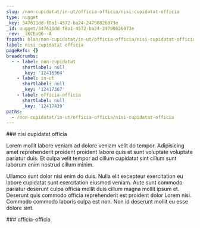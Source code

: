 ```yaml
---
slug: /non-cupidatat/in-ut/officia-officia/nisi-cupidatat-officia
type: nugget
_key: 347611dd-f8a1-4572-ba24-24790826073e
_id: nugget/347611dd-f8a1-4572-ba24-24790826073e
_rev: _iKCEoQ6--A
fspath: blah/non-cupidatat/in-ut/officia-officia/nisi-cupidatat-officia.md
label: nisi cupidatat officia
pageRefs: {}
breadcrumbs:
  - - label: non-cupidatat
      shortlabel: null
      _key: '12416964'
    - label: in-ut
      shortlabel: null
      _key: '12417367'
    - label: officia-officia
      shortlabel: null
      _key: '12417439'
paths:
  - /non-cupidatat/in-ut/officia-officia/nisi-cupidatat-officia
---
```


<NuggetArea>
<Nugget slug="/non-cupidatat/in-ut/officia-officia/nisi-cupidatat-officia" type="nugget" _key="347611dd-f8a1-4572-ba24-24790826073e" _id="nugget/347611dd-f8a1-4572-ba24-24790826073e" _rev="_iKCEoQ6--A" fspath="blah/non-cupidatat/in-ut/officia-officia/nisi-cupidatat-officia.md" label="nisi cupidatat officia" paths="/non-cupidatat/in-ut/officia-officia/nisi-cupidatat-officia">
<NuggetBody>
### nisi cupidatat officia

Lorem mollit labore veniam ad dolore veniam velit do tempor. Adipisicing amet reprehenderit proident proident labore quis et sunt voluptate voluptate pariatur duis. Et culpa velit tempor ad cillum cupidatat sint cillum sunt laborum enim nostrud cillum minim.

Ullamco sunt dolor nisi enim do duis. Nulla elit excepteur exercitation eu labore cupidatat sunt exercitation eiusmod veniam. Aute sunt commodo pariatur deserunt culpa officia mollit duis cillum magna mollit ipsum et. Deserunt quis commodo officia reprehenderit est proident dolor Lorem nisi. Commodo commodo laboris culpa est non. Non id deserunt mollit eu esse dolore sint.

</NuggetBody>
<Breadcrumbs>
<Crumbs>
<Crumb _key="12416964" label="non-cupidatat" /><Crumb _key="12417367" label="in-ut" /><Crumb _key="12417439" label="officia-officia" />
</Crumbs>
</Breadcrumbs>
</Nugget>

<NuggetsInbound>
</NuggetsInbound>
<NuggetsOutbound>
</NuggetsOutbound>
</NuggetArea>
<PassagesInbound>
<Passage direction="inbound" type="passage" _key="12417439" _id="passage/12417439" _rev="_iKCEoQ6---" label="officia-officia" passage="officia-officia" fspath="blah/non-cupidatat/in-ut/officia-officia" paths="/non-cupidatat/in-ut/officia-officia" slug="/non-cupidatat/in-ut/officia-officia">
<NuggetBody>
### officia-officia

</NuggetBody>
<Breadcrumbs>
<Crumbs>
<Crumb _key="12416964" label="non-cupidatat" /><Crumb _key="12417367" label="in-ut" />
</Crumbs>
</Breadcrumbs>
</Passage>

</PassagesInbound>
<PassagesOutbound>
</PassagesOutbound>